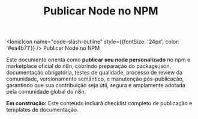 ﻿---
sidebar_position: 3
title: Publicar Node no NPM
description: Como publicar seu node personalizado no npm e marketplace n8n
keywords: [n8n, npm, publicar, marketplace, community nodes]
---

<IonicIcon name="code-slash-outline" style={{fontSize: '24px', color: '#ea4b71'}} />
Publicar Node no NPM

Este documento orienta como **publicar seu node personalizado** no npm e marketplace oficial do n8n, cobrindo preparação do package.json, documentação obrigatória, testes de qualidade, processo de review da comunidade, versionamento semântico, e manutenção pós-publicação, garantindo que sua contribuição seja útil, segura e amplamente adotada pela comunidade global do n8n.

**Em construção:** Este conteúdo incluirá checklist completo de publicação e templates de documentação.
